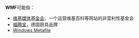 '''WMF'''可能指：
*[[维基媒体基金会|维基媒体基金会]]，一个运营维基百科等网站的非营利性基金会
*[[福腾宝|福腾宝]]，德国厨具品牌
*[[Windows_Metafile|Windows Metafile]]

{{消歧义|cat=三字拉丁字母缩写消歧义}}